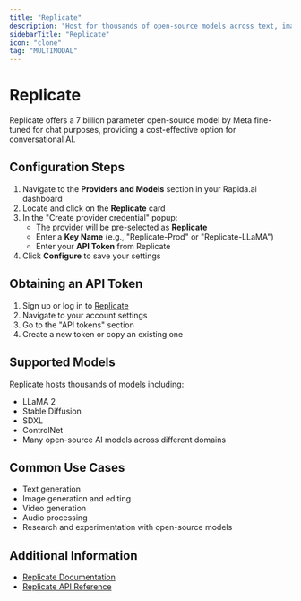 ```yaml
---
title: "Replicate"
description: "Host for thousands of open-source models across text, image, video, and audio domains"
sidebarTitle: "Replicate"
icon: "clone"
tag: "MULTIMODAL"
---
```


# Replicate

Replicate offers a 7 billion parameter open-source model by Meta fine-tuned for chat purposes, providing a cost-effective option for conversational AI.

## Configuration Steps

1. Navigate to the **Providers and Models** section in your Rapida.ai dashboard
2. Locate and click on the **Replicate** card
3. In the "Create provider credential" popup:
   - The provider will be pre-selected as **Replicate**
   - Enter a **Key Name** (e.g., "Replicate-Prod" or "Replicate-LLaMA")
   - Enter your **API Token** from Replicate
4. Click **Configure** to save your settings

## Obtaining an API Token

1. Sign up or log in to [Replicate](https://replicate.com/)
2. Navigate to your account settings
3. Go to the "API tokens" section
4. Create a new token or copy an existing one

## Supported Models

Replicate hosts thousands of models including:
- LLaMA 2
- Stable Diffusion
- SDXL
- ControlNet
- Many open-source AI models across different domains

## Common Use Cases

- Text generation
- Image generation and editing
- Video generation
- Audio processing
- Research and experimentation with open-source models

## Additional Information

- [Replicate Documentation](https://replicate.com/docs)
- [Replicate API Reference](https://replicate.com/docs/reference/http)